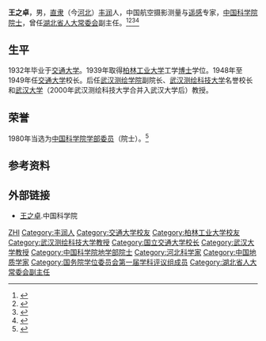 '''王之卓'''{{BD|1909年|12月16日|2002年|5月18日}}，男，[[直隶省|直隶]]（今[[河北|河北]]）[[丰润|丰润]]人，中国航空摄影测量与[[遥感|遥感]]专家，[[中国科学院院士|中国科学院院士]]，曾任[[湖北省人大常委会|湖北省人大常委会]]副主任。<ref>{{Cite book|title=民国人物大辞典|author=徐友春主编; 蔡鸿源, 周兴培副主编|publisher=河北人民出版社|year=1991|isbn=|location=石家庄|pages=}}</ref><ref>{{Cite book|title=中华当代文化名人大辞典|author=张品兴, 殷登祥, 陈有进等主编|publisher=中国广播电视出版社|year=1992|isbn=9787504315137|location=北京|pages=}}</ref><ref>{{Cite book|title=二十世纪中国名人辞典|author=蔡开松, 于信凤主编; 曾卓明, 周溯源, 赵书刚副主编|publisher=辽宁人民出版社|year=1991|isbn=|location=沈阳|pages=}}</ref><ref>{{Cite book|title=二十世纪中华爱国名人辞典|author=宋德慈, 王德林, 郑福林主编|publisher=吉林大学出版社|year=1990|isbn=|location=长春|pages=}}</ref>

== 生平 ==
1932年毕业于[[交通大学|交通大学]]。1939年取得[[柏林工业大学|柏林工业大学]]工学[[博士|博士]]学位。1948年至1949年任[[交通大学|交通大学]]校长。后任[[武汉测绘学院|武汉测绘学院]]副院长、[[武汉测绘科技大学|武汉测绘科技大学]]名誉校长和[[武汉大学|武汉大学]]（2000年武汉测绘科技大学合并入武汉大学后）教授。

== 荣誉 ==
1980年当选为[[中国科学院学部委员|中国科学院学部委员]]（院士）。<ref>{{cite web |url=http://www.gmw.cn/01gmrb/2002-05/27/27-D909DA10F470C90E48256BC6000197CA.htm |language= |title=王之卓院士逝世 |publisher=光明日报 |date=2002-05-27 |accessdate= |archive-date=2016-10-03 |archive-url=https://web.archive.org/web/20161003105548/http://www.gmw.cn/01gmrb/2002-05/27/27-D909DA10F470C90E48256BC6000197CA.htm |dead-url=no }}</ref>

== 参考资料 ==
{{reflist}}

== 外部链接 ==
* [http://casad.cas.cn/aca/316/ygysmd-200906-t20090624_1809683.html 王之卓]{{Wayback|url=http://casad.cas.cn/aca/316/ygysmd-200906-t20090624_1809683.html |date=20170305001950 }}.中国科学院

{{上海交通大学}}
{{中国科学院地学部院士}}
{{国务院学位委员会第一届学科评议组/工学}}

{{Authority control}}
{{DEFAULTSORT:Wang王}}
[[Category:王姓|ZHI]]
[[Category:丰润人|Category:丰润人]]
[[Category:交通大学校友|Category:交通大学校友]]
[[Category:柏林工业大学校友|Category:柏林工业大学校友]]
[[Category:武汉测绘科技大学教授|Category:武汉测绘科技大学教授]]
[[Category:国立交通大学校长|Category:国立交通大学校长]]
[[Category:武汉大学教授|Category:武汉大学教授]]
[[Category:中国科学院地学部院士|Category:中国科学院地学部院士]]
[[Category:河北科学家|Category:河北科学家]]
[[Category:中国地质学家|Category:中国地质学家]]
[[Category:国务院学位委员会第一届学科评议组成员|Category:国务院学位委员会第一届学科评议组成员]]
[[Category:湖北省人大常委会副主任|Category:湖北省人大常委会副主任]]